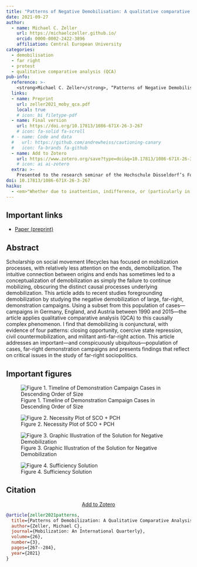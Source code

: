 ```yaml
---
title: "Patterns of Negative Demobilisation: A qualitative comparative analysis (QCA) of large, far-right, demonstration campaigns"
date: 2021-09-27
author:
  - name: Michael C. Zeller
    url: https://michaelczeller.github.io/
    orcid: 0000-0002-2422-3896
    affiliation: Central European University
categories:
  - demobilisation
  - far right
  - protest
  - qualitative comparative analysis (QCA)
pub-info:
  reference: >-
    <strong>Michael C. Zeller</strong>, “Patterns of Negative Demobilisation: A qualitative comparative analysis (QCA) of large, far-right, demonstration campaigns,” <em>Mobilization: An International Quarterly</em> 26, no. 3 (2021): 267-284, doi: <a href="https://doi.org/10.17813/1086-671X-26-3-267"><code>10.17813/1086-671X-26-3-267</code></a>
  links:
  - name: Preprint
    url: zeller2021_moby_qca.pdf
    local: true
    # icon: bi filetype-pdf
  - name: Final version
    url: https://doi.org/10.17813/1086-671X-26-3-267
    # icon: fa-solid fa-scroll
  # - name: Code and data
  #   url: https://github.com/andrewheiss/cautioning-canary
  #   icon: fa-brands fa-github
  - name: Add to Zotero
    url: https://www.zotero.org/save?type=doi&q=10.17813/1086-671X-26-3-267
    # icon: ai ai-zotero
  extra: >-
    Presented to the research seminar of the Hochschule Düsseldorf’s Forschungsschwerpunkt Rechtsextremismus/Neonazismus (FORENA) and to the Central European University’s Center for Policy Studies.
doi: 10.17813/1086-671X-26-3-267
haiku:
  - <em>"Whether due to inattention, indifference, or (particularly in cases where local state authorities oppose the far-right campaign) insufficient capacity, it appears that sometimes private forms of social control must first materialize to jolt the requisite state actor(s) out of lethargy or spur on the requisite state action."</em>
---
```


## Important links

- [Paper (preprint)](zeller2021_moby_qca.pdf)
<!-- - [Statistical analysis notebook](https://stats.andrewheiss.com/cautioning-canary/) -->
<!-- - [GitHub repository](https://github.com/andrewheiss/cautioning-canary) -->


## Abstract

Scholarship on social movement lifecycles has focused on mobilization processes, with relatively less attention on the ends, demobilization. The intuitive connection between origins and ends has sometimes led to a conceptualization of demobilization as simply the failure to continue mobilizing, obscuring the distinct causal processes underlying demobilization. This article adds to recent studies foregrounding demobilization by studying the negative demobilization of large, far-right, demonstration campaigns. Using a subset from this population of cases—campaigns in Germany, England, and Austria between 1990 and 2015---the article applies qualitative comparative analysis (QCA) to this causally complex phenomenon. I find that demobilizing is conjunctural, with evidence of four patterns: closing opportunity, coercive state repression, civil countermobilization, and militant anti-far-right action. This article addresses an important—and conspicuously ubiquitous—population of cases, far-right demonstration campaigns and presents findings that reflect on critical issues in the study of far-right sociopolitics.


## Important figures

![Figure 1. Timeline of Demonstration Campaign Cases in Descending Order of Size](plot_timelines.png)

![Figure 2. Necessity Plot of SCO + PCH](plot_nec.png)

![Figure 3. Graphic Illustration of the Solution for Negative Demobilization](plot_paths.png)

![Figure 4. Sufficiency Solution](plot_suf.png)

## Citation

<p class="buttons" style="text-align:center;">
<a class="btn btn-danger" target="_blank" href="https://www.zotero.org/save?type=doi&q=10.17813/1086-671X-26-3-267">Add to Zotero <i class="bi-arrow-up-right-square"></i> </a>
</p>

```bibtex
@article{zeller2021patterns,
  title={Patterns of Demobilization: A Qualitative Comparative Analysis (QCA) of Far-Right Demonstration Campaigns},
  author={Zeller, Michael C},
  journal={Mobilization: An International Quarterly},
  volume={26},
  number={3},
  pages={267--284},
  year={2021}
}
```
